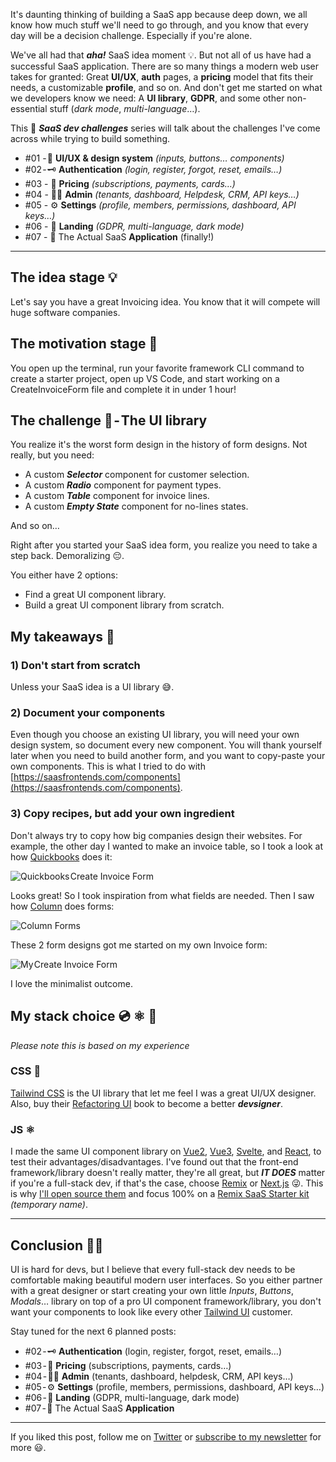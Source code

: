 It's daunting thinking of building a SaaS app because deep down, we all know how much stuff we'll need to go through, and you know that every day will be a decision challenge. Especially if you're alone.

We've all had that **_aha!_** SaaS idea moment 💡. But not all of us have had a successful SaaS application. There are so many things a modern web user takes for granted: Great **UI/UX**, **auth** pages, a **pricing** model that fits their needs, a customizable **profile**, and so on. And don't get me started on what we developers know we need: A **UI library**, **GDPR**, and some other non-essential stuff (_dark mode_, _multi-language_…).

This 🎯 **_SaaS dev challenges_** series will talk about the challenges I've come across while trying to build something.

- #01 - 🎨 **UI/UX & design system** _(inputs, buttons… components)_
- #02 - 🗝 ️**Authentication** _(login, register, forgot, reset, emails…)_
- #03 - 💸 **Pricing** _(subscriptions, payments, cards…)_
- #04 - 👩‍💼 **Admin** _(tenants, dashboard, Helpdesk, CRM, API keys…)_
- #05 - ⚙️ **Settings** _(profile, members, permissions, dashboard, API keys…)_
- #06 - 🛬 **Landing** _(GDPR, multi-language, dark mode)_
- #07 - 🦄 The Actual SaaS **Application** (finally!)

---

## The idea stage 💡

Let's say you have a great Invoicing idea. You know that it will compete will huge software companies.

## The motivation stage 💪

You open up the terminal, run your favorite framework CLI command to create a starter project, open up VS Code, and start working on a CreateInvoiceForm file and complete it in under 1 hour!

## The challenge 🎯 - The UI library

You realize it's the worst form design in the history of form designs. Not really, but you need:

- A custom **_Selector_** component for customer selection.
- A custom **_Radio_** component for payment types.
- A custom **_Table_** component for invoice lines.
- A custom **_Empty State_** component for no-lines states.

And so on…

Right after you started your SaaS idea form, you realize you need to take a step back. Demoralizing 😔.

You either have 2 options:

- Find a great UI component library.
- Build a great UI component library from scratch.

## My takeaways 📝

### 1) Don't start from scratch

Unless your SaaS idea is a UI library 😅.

### 2) Document your components

Even though you choose an existing UI library, you will need your own design system, so document every new component. You will thank yourself later when you need to build another form, and you want to copy-paste your own components. This is what I tried to do with [https://saasfrontends.com/components](https://saasfrontends.com/components).

### 3) Copy recipes, but add your own ingredient

Don't always try to copy how big companies design their websites. For example, the other day I wanted to make an invoice table, so I took a look at how [Quickbooks](https://quickbooks.intuit.com) does it:

![Quickbooks Create Invoice Form](https://yahooder.sirv.com/blog/saas-dev-challenges/01/quickbooks.png)

Looks great! So I took inspiration from what fields are needed. Then I saw how [Column](https://column.com/) does forms:

![Column Forms](https://yahooder.sirv.com/blog/saas-dev-challenges/01/column.png)

These 2 form designs got me started on my own Invoice form:

![My Create Invoice Form](https://yahooder.sirv.com/blog/saas-dev-challenges/01/create-invoice.png)

I love the minimalist outcome.

## My stack choice 💿 ⚛️ 🎨

_Please note this is based on my experience_

### CSS 🎨

[Tailwind CSS](https://tailwindcss.com) is the UI library that let me feel I was a great UI/UX designer. Also, buy their [Refactoring UI](https://www.refactoringui.com) book to become a better **_devsigner_**.

### JS ⚛️️️️

I made the same UI component library on [Vue2](https://sandbox.vue2.saasfrontends.com/components), [Vue3](https://sandbox.vue3.saasfrontends.com/components), [Svelte](https://sandbox.svelte.saasfrontends.com/components), and [React](https://sandbox.react.saasfrontends.com/components), to test their advantages/disadvantages. I've found out that the front-end framework/library doesn't really matter, they're all great, but **_IT DOES_** matter if you're a full-stack dev, if that's the case, choose [Remix](https://remix.run) or [Next.js](https://nextjs.org) 😜. This is why [I'll open source them](https://dev.to/alexandromtzg/why-im-open-sourcing-all-my-net-saas-kits-in-april-2022-react-svelte-vue3-vue2-4ki7) and focus 100% on a [Remix SaaS Starter kit](https://alexandromg.gumroad.com/l/SaasFrontends-Remix) _(temporary name)_.

---

## Conclusion 🧑‍🔬

UI is hard for devs, but I believe that every full-stack dev needs to be comfortable making beautiful modern user interfaces. So you either partner with a great designer or start creating your own little _Inputs_, _Buttons_, _Modals_… library on top of a pro UI component framework/library, you don't want your components to look like every other [Tailwind UI](https://tailwindui.com) customer.

Stay tuned for the next 6 planned posts:

- #02 - 🗝 ️**Authentication** (login, register, forgot, reset, emails…)
- #03 - 💸 **Pricing** (subscriptions, payments, cards…)
- #04 - 👩‍💼 **Admin** (tenants, dashboard, helpdesk, CRM, API keys…)
- #05 - ⚙️ **Settings** (profile, members, permissions, dashboard, API keys…)
- #06 - 🛬 **Landing** (GDPR, multi-language, dark mode)
- #07 - 🦄 The Actual SaaS **Application**

---

If you liked this post, follow me on [Twitter](https://twitter.com/AlexandroMtzG) or [subscribe to my newsletter](https://www.getrevue.co/profile/alexandromtzg) for more 😃.
